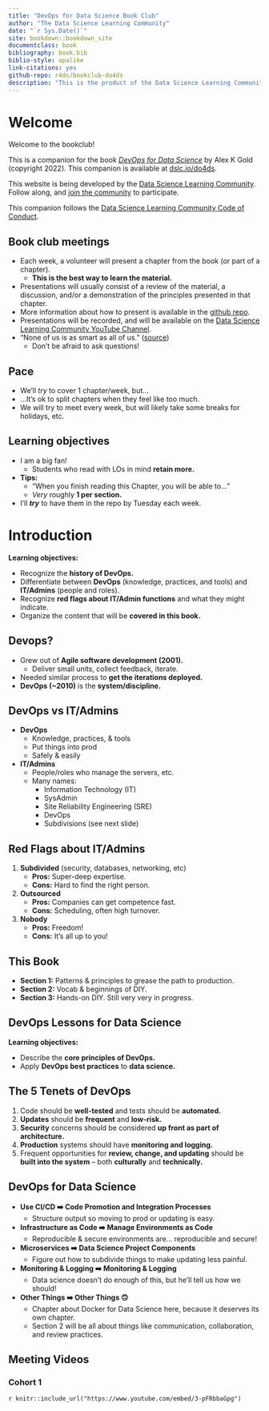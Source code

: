 ```yaml
--- 
title: "DevOps for Data Science Book Club"
author: "The Data Science Learning Community"
date: "`r Sys.Date()`"
site: bookdown::bookdown_site
documentclass: book
bibliography: book.bib
biblio-style: apalike
link-citations: yes
github-repo: r4ds/bookclub-do4ds
description: "This is the product of the Data Science Learning Community's DevOps for Data Science Book Club."
---
```


# Welcome {-}

Welcome to the bookclub! 

This is a companion for the book [_DevOps for Data Science_](https://do4ds.com/) by Alex K Gold (copyright 2022).
This companion is available at [dslc.io/do4ds](https://dslc.io/do4ds).

This website is being developed by the [Data Science Learning Community](https://dslc.io). Follow along, and [join the community](https://dslc.io/join) to participate.

This companion follows the [Data Science Learning Community Code of Conduct](https://dslc.io/conduct).

## Book club meetings {-}

-   Each week, a volunteer will present a chapter from the book (or part of a chapter).
    -   **This is the best way to learn the material.**
-   Presentations will usually consist of a review of the material, a discussion, and/or a demonstration of the principles presented in that chapter.
-   More information about how to present is available in the [github repo](https://github.com/r4ds/bookclub-do4ds).
-   Presentations will be recorded, and will be available on the [Data Science Learning Community YouTube Channel](https://dslc.io/youtube).
-   "None of us is as smart as all of us." ([source](https://www.marketplace.org/shows/make-me-smart/))
    -   Don't be afraid to ask questions!

## Pace {-}

-   We'll *try* to cover 1 chapter/week, but...
-   ...It's ok to split chapters when they feel like too much.
-   We will try to meet every week, but will likely take some breaks for holidays, etc.

## Learning objectives {-}

-   I am a big fan!
    -   Students who read with LOs in mind **retain more.**
-   **Tips:**
    -   "When you finish reading this Chapter, you will be able to..."
    -   *Very* roughly **1 per section.**
-   I'll ***try*** to have them in the repo by Tuesday each week.


# Introduction {-}

**Learning objectives:**

-   Recognize the **history of DevOps.**
-   Differentiate between **DevOps** (knowledge, practices, and tools) and **IT/Admins** (people and roles).
-   Recognize **red flags about IT/Admin functions** and what they might indicate.
-   Organize the content that will be **covered in this book.**

## Devops? {-}

-   Grew out of **Agile software development (2001).**
    -   Deliver small units, collect feedback, iterate.
-   Needed similar process to **get the iterations deployed.**
-   **DevOps (~2010)** is the **system/discipline.**

## DevOps vs IT/Admins {-}

-   **DevOps** 
    -   Knowledge, practices, & tools
    -   Put things into prod
    -   Safely & easily
-   **IT/Admins**
    -   People/roles who manage the servers, etc.
    -   Many names:
        -   Information Technology (IT)
        -   SysAdmin
        -   Site Reliability Engineering (SRE)
        -   DevOps
        -   Subdivisions (see next slide)

## Red Flags about IT/Admins {-}

1. **Subdivided** (security, databases, networking, etc)
    -   **Pros:** Super-deep expertise.
    -   **Cons:** Hard to find the right person.
2. **Outsourced**
    -   **Pros:** Companies can get competence fast.
    -   **Cons:** Scheduling, often high turnover.
3. **Nobody**
    -   **Pros:** Freedom!
    -   **Cons:** It's all up to you!

## This Book {-}

-   **Section 1:** Patterns & principles to grease the path to production.
-   **Section 2:** Vocab & beginnings of DIY.
-   **Section 3:** Hands-on DIY. Still very very in progress.

## DevOps Lessons for Data Science {-}

**Learning objectives:**

-   Describe the **core principles of DevOps.**
-   Apply **DevOps best practices** to **data science.**


## The 5 Tenets of DevOps {-}

1.  Code should be **well-tested** and tests should be **automated.**
2.  **Updates** should be **frequent** and **low-risk.**
3.  **Security** concerns should be considered **up front as part of architecture.**
4.  **Production** systems should have **monitoring and logging.**
5.  Frequent opportunities for **review, change, and updating** should be **built into the system** -- both **culturally** and **technically.**

## DevOps for Data Science {-}

-   **Use CI/CD ➡️ Code Promotion and Integration Processes**
    -   Structure output so moving to prod or updating is easy.
-   **Infrastructure as Code ➡️ Manage Environments as Code**
    -   Reproducible & secure environments are... reproducible and secure!
-   **Microservices ➡️ Data Science Project Components**
    -   Figure out how to subdivide things to make updating less painful.
-   **Monitoring & Logging ➡️ Monitoring & Logging**
    -   Data science doesn't do enough of this, but he'll tell us how we should!
-   **Other Things ➡️ Other Things 🙃**
    -   Chapter about Docker for Data Science here, because it deserves its own chapter.
    -   Section 2 will be all about things like communication, collaboration, and review practices.

## Meeting Videos {-}

### Cohort 1 {-}

`r knitr::include_url("https://www.youtube.com/embed/3-pFRbbaGpg")`
